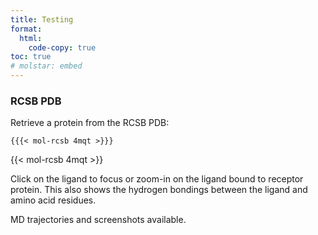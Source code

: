 ```yaml
---
title: Testing
format:
  html:
    code-copy: true
toc: true
# molstar: embed
---
```


### RCSB PDB

Retrieve a protein from the RCSB PDB:

`{{{< mol-rcsb 4mqt >}}}`

{{< mol-rcsb 4mqt >}}


Click on the ligand to focus or zoom-in on the ligand bound to receptor protein. This also shows the hydrogen bondings between the ligand and amino acid residues.

MD trajectories and screenshots available.

